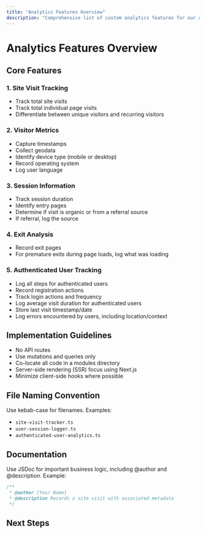 ```yaml
---
title: "Analytics Features Overview"
description: "Comprehensive list of custom analytics features for our application"
---
```


# Analytics Features Overview

## Core Features

### 1. Site Visit Tracking

- Track total site visits
- Track total individual page visits
- Differentiate between unique visitors and recurring visitors

### 2. Visitor Metrics

- Capture timestamps
- Collect geodata
- Identify device type (mobile or desktop)
- Record operating system
- Log user language

### 3. Session Information

- Track session duration
- Identify entry pages
- Determine if visit is organic or from a referral source
- If referral, log the source

### 4. Exit Analysis

- Record exit pages
- For premature exits during page loads, log what was loading

### 5. Authenticated User Tracking

- Log all steps for authenticated users
- Record registration actions
- Track login actions and frequency
- Log average visit duration for authenticated users
- Store last visit timestamp/date
- Log errors encountered by users, including location/context

## Implementation Guidelines

- No API routes
- Use mutations and queries only
- Co-locate all code in a modules directory
- Server-side rendering (SSR) focus using Next.js
- Minimize client-side hooks where possible

## File Naming Convention

Use kebab-case for filenames. Examples:

- `site-visit-tracker.ts`
- `user-session-logger.ts`
- `authenticated-user-analytics.ts`

## Documentation

Use JSDoc for important business logic, including @author and @description. Example:

```typescript
/**
 * @author [Your Name]
 * @description Records a site visit with associated metadata
 */
```

## Next Steps

<Cards>
  <Card
    title="Implementation Roadmap"
    href="/docs/analytics/roadmap"
    description="Step-by-step plan for implementing analytics features"
  />
  <Card
    title="Data Schema Design"
    href="/docs/analytics/schema-design"
    description="Designing data schemas for analytics tracking"
  />
  <Card
    title="Analytics Dashboard"
    href="/docs/analytics/dashboard"
    description="Building the analytics dashboard page"
  />
</Cards>
